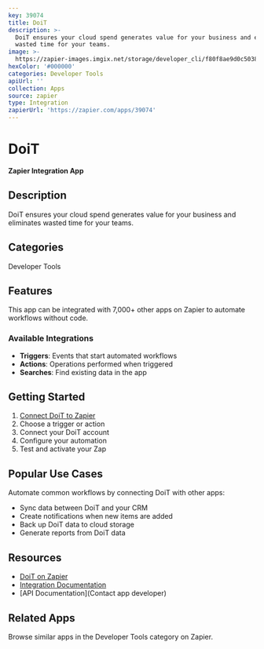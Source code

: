 ```yaml
---
key: 39074
title: DoiT
description: >-
  DoiT ensures your cloud spend generates value for your business and eliminates
  wasted time for your teams.
image: >-
  https://zapier-images.imgix.net/storage/developer_cli/f80f8ae9d0c5038b7936aaabf6a7bce0.png?auto=format%2Ccompress&ixlib=python-3.0.0&q=50
hexColor: '#000000'
categories: Developer Tools
apiUrl: ''
collection: Apps
source: zapier
type: Integration
zapierUrl: 'https://zapier.com/apps/39074'
---
```

# DoiT

**Zapier Integration App**

## Description

DoiT ensures your cloud spend generates value for your business and eliminates wasted time for your teams.

## Categories

Developer Tools

## Features

This app can be integrated with 7,000+ other apps on Zapier to automate workflows without code.

### Available Integrations

- **Triggers**: Events that start automated workflows
- **Actions**: Operations performed when triggered
- **Searches**: Find existing data in the app

## Getting Started

1. [Connect DoiT to Zapier](https://zapier.com/apps/39074)
2. Choose a trigger or action
3. Connect your DoiT account
4. Configure your automation
5. Test and activate your Zap

## Popular Use Cases

Automate common workflows by connecting DoiT with other apps:

- Sync data between DoiT and your CRM
- Create notifications when new items are added
- Back up DoiT data to cloud storage
- Generate reports from DoiT data

## Resources

- [DoiT on Zapier](https://zapier.com/apps/39074)
- [Integration Documentation](https://zapier.com/apps/39074/integrations)
- [API Documentation](Contact app developer)

## Related Apps

Browse similar apps in the Developer Tools category on Zapier.

